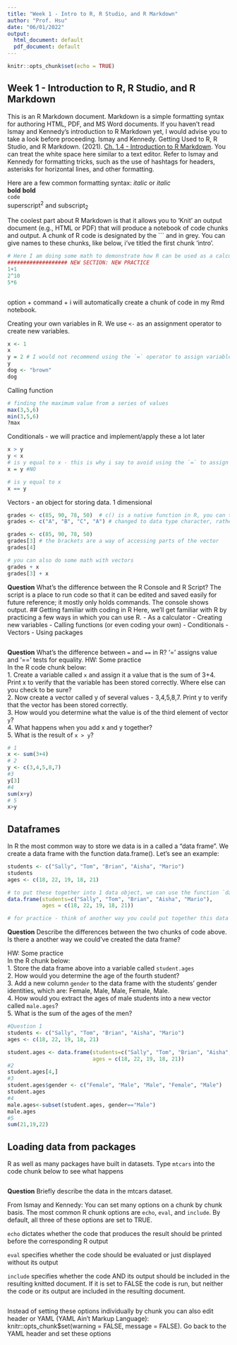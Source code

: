 ```yaml
---
title: "Week 1 - Intro to R, R Studio, and R Markdown"
author: "Prof. Hsu"
date: "06/01/2022"
output:
  html_document: default
  pdf_document: default
---
```


```r
knitr::opts_chunk$set(echo = TRUE)
```

## Week 1 - Introduction to R, R Studio, and R Markdown 

This is an R Markdown document. Markdown is a simple formatting syntax for authoring HTML, PDF, and MS Word documents. If you haven't read Ismay and Kennedy's introduction to R Markdown yet, I would advise you to take a look before proceeding. Ismay and Kennedy. Getting Used to R, R Studio, and R Markdown. (2021). [Ch. 1.4 - Introduction to R Markdown](https://rbasics.netlify.app/4-rmarkdown.html). You can treat the white space here similar to a text editor. Refer to Ismay and Kennedy for formatting tricks, such as the use of hashtags for headers, asterisks for horizontal lines, and other formatting.

Here are a few common formatting syntax:
*italic*  or _italic_  
**bold**   __bold__  
`code`  
superscript^2^ and subscript~2~  

The coolest part about R Markdown is that it allows you to 'Knit' an output document (e.g., HTML or PDF) that will produce a notebook of code chunks and output. A chunk of R code is designated by the ``` and in grey. You can give names to these chunks, like below, i've titled the first chunk 'intro'. 

```r
# Here I am doing some math to demonstrate how R can be used as a calculator.
################### NEW SECTION: NEW PRACTICE 
1+1
2^10
5*6

```
```practice


```

option + command + i will automatically create a chunk of code in my Rmd notebook.

Creating your own variables in R. We use `<-` as an assignment operator to create new variables.
```r
x <- 1
x
y = 2 # I would not recommend using the `=` operator to assign variables. ## DO NOT DO THIS. IT'S BAD PRACTICE
y
dog <- "brown"
dog

```
Calling function
```r
# finding the maximum value from a series of values
max(3,5,6)
min(3,5,6)
?max
```

Conditionals - we will practice and implement/apply these a lot later 
```r
x > y
y < x
# is y equal to x - this is why i say to avoid using the `=` to assign a value to a variable
x = y #NO 

# is y equal to x
x == y
```
Vectors - an object for storing data. 1 dimensional
```r
grades <- c(85, 90, 78, 50)  # c() is a native function in R, you can think as 'combine'
grades <- c("A", "B", "C", "A") # changed to data type character, rather than numeric. make sure you use "" for     characters

grades <- c(85, 90, 78, 50) 
grades[3] # the brackets are a way of accessing parts of the vector
grades[4]

# you can also do some math with vectors
grades + x 
grades[3] + x
```


**Question**
What's the difference between the R Console and R Script? 
The script is a place to run code so that it can be edited and saved easily for future reference; it mostly only holds commands. The console shows output.
## Getting familiar with coding in R
Here, we'll get familiar with R by practicing a few ways in which you can use R. 
- As a calculator
- Creating new variables
- Calling functions (or even coding your own)
- Conditionals
- Vectors
- Using packages

```r

```
**Question**
What's the difference between `=` and `==` in R?
'=' assigns value and '==' tests for equality.
HW: Some practice  
In the R code chunk below:  
1. Create a variable called `x` and assign it a value that is the sum of 3+4. Print x to verify that the variable has been stored correctly. Where else can you check to be sure?  
2. Now create a vector called y of several values -  3,4,5,8,7. Print y to verify that the vector has been stored correctly.  
3. How would you determine what the value is of the third element of vector `y`?  
4. What happens when you add x and y together?  
5. What is the result of `x > y`?  
```r
# 1
x <- sum(3+4)
# 2
y <- c(3,4,5,8,7)
#3 
y[3]
#4
sum(x+y)
# 5
x>y
```

## Dataframes 
In R the most common way to store we data is in a called a “data frame”. We create a data frame with the function data.frame(). Let's see an example:
```r
students <- c("Sally", "Tom", "Brian", "Aisha", "Mario")
students
ages <- c(18, 22, 19, 18, 21)

# to put these together into 1 data object, we can use the function `data.frame()`
data.frame(students=c("Sally", "Tom", "Brian", "Aisha", "Mario"), 
           ages = c(18, 22, 19, 18, 21))

# for practice - think of another way you could put together this data frame
```
**Question**
Describe the differences between the two chunks of code above. Is there a another way we could've created the data frame?  

HW: Some practice  
In the R chunk below:  
1. Store the data frame above into a variable called `student.ages`  
2. How would you determine the age of the fourth student?  
3. Add a new column `gender` to the data frame with the students' gender identities, which are: Female, Male, Male, Female, Male.  
4. How would you extract the ages of male students into a new vector called `male.ages`?  
5. What is the sum of the ages of the men?  
```r
#Question 1
students <- c("Sally", "Tom", "Brian", "Aisha", "Mario")
ages <- c(18, 22, 19, 18, 21)

student.ages <- data.frame(students=c("Sally", "Tom", "Brian", "Aisha", "Mario"),
                           ages = c(18, 22, 19, 18, 21))
#2 
student.ages[4,]
#3
student.ages$gender <- c("Female", "Male", "Male", "Female", "Male")
student.ages
#4
male.ages<-subset(student.ages, gender=="Male")
male.ages
#5
sum(21,19,22)
```

## Loading data from packages

R as well as many packages have built in datasets. Type `mtcars` into the code chunk below to see what happens

```r


```
**Question**
Briefly describe the data in the mtcars dataset. 

From Ismay and Kennedy: 
You can set many options on a chunk by chunk basis. The most common R chunk options are `echo`, `eval`, and `include`. By default, all three of these options are set to TRUE.

`echo` dictates whether the code that produces the result should be printed before the corresponding R output

`eval` specifies whether the code should be evaluated or just displayed without its output

`include` specifies whether the code AND its output should be included in the resulting knitted document. If it is set to FALSE the code is run, but neither the code or its output are included in the resulting document.

```r

```

Instead of setting these options individually by chunk you can also edit header or YAML (YAML Ain't Markup Language): knitr::opts_chunk$set(warning = FALSE, message = FALSE). Go back to the YAML header and set these options 
